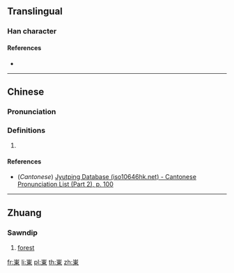 {{also|岽}}
==Translingual==

===Han character===
{{Han char|rn=46|rad=山|as=08|sn=11|four=|canj=UDW,XUDW|ids=⿱山東}}

====References====
* {{Han ref|kx=0315.151|hdz=10778.040|uh=5D2C|ud=23852}}

----

==Chinese==
{{zh-forms|s=岽}}

===Pronunciation===
{{zh-pron
|m=dōng
|c=dung1
|mc=
|oc=
|ma=
|cat=pn
}}

===Definitions===
{{zh-hanzi}}

# {{non-gloss definition|used in location names for places in Guangxi Province, China}}

====References====
* (''Cantonese'') [http://www.iso10646hk.net/jp/document/download.jsp Jyutping Database (iso10646hk.net) - Cantonese Pronunciation List (Part 2), p. 100]

----

==Zhuang==

===Sawndip===
{{head|za|Han characters|simplified form|岽|tr=[[ndoeng]]|sort=ndoeng}}

# [[forest]]

[[fr:崬]]
[[li:崬]]
[[pl:崬]]
[[th:崬]]
[[zh:崬]]